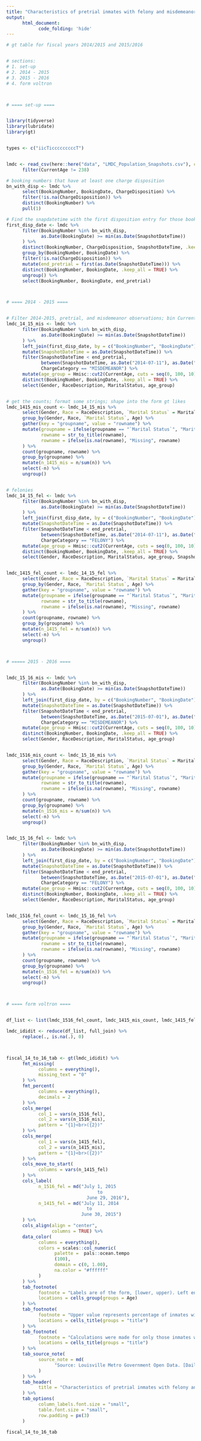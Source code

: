 ```yaml
---
title: "Characteristics of pretrial inmates with felony and misdemeanor charges for 2014/2015 and 2015/2016"
output:
      html_document:
            code_folding: 'hide'
---
```




```r

# gt table for fiscal years 2014/2015 and 2015/2016


# sections:
# 1. set-up
# 2. 2014 - 2015
# 3. 2015 - 2016
# 4. form voltron



# ==== set-up ====


library(tidyverse)
library(lubridate)
library(gt)


types <- c("iicTicccccccccT")


lmdc <- read_csv(here::here("data", "LMDC_Population_Snapshots.csv"), col_types = types) %>%
      filter(CurrentAge != 238)

# booking numbers that have at least one charge disposition
bn_with_disp <- lmdc %>% 
      select(BookingNumber, BookingDate, ChargeDisposition) %>%
      filter(!is.na(ChargeDisposition)) %>% 
      distinct(BookingNumber) %>%
      pull(1)

# Find the snapdatetime with the first disposition entry for those bookingnumbers with dispositions and have bookingdates after the startdate of the database
first_disp_date <- lmdc %>%
      filter(BookingNumber %in% bn_with_disp,
             as.Date(BookingDate) >= min(as.Date(SnapshotDateTime))
      ) %>%
      distinct(BookingNumber, ChargeDisposition, SnapshotDateTime, .keep_all = TRUE) %>% 
      group_by(BookingNumber, BookingDate) %>%
      filter(!is.na(ChargeDisposition)) %>% 
      mutate(end_pretrial = first(as.Date(SnapshotDateTime))) %>% 
      distinct(BookingNumber, BookingDate, .keep_all = TRUE) %>%
      ungroup() %>% 
      select(BookingNumber, BookingDate, end_pretrial)



# ==== 2014 - 2015 ====


# Filter 2014-2015, pretrial, and misdemeanor observations; bin CurrentAge variable
lmdc_14_15_mis <- lmdc %>%
      filter(BookingNumber %in% bn_with_disp,
             as.Date(BookingDate) >= min(as.Date(SnapshotDateTime))
      ) %>%
      left_join(first_disp_date, by = c("BookingNumber", "BookingDate")) %>%
      mutate(SnapshotDateTime = as.Date(SnapshotDateTime)) %>% 
      filter(SnapshotDateTime < end_pretrial,
             between(SnapshotDateTime, as.Date("2014-07-11"), as.Date("2015-06-30")),
             ChargeCategory == "MISDEMEANOR") %>% 
      mutate(age_group = Hmisc::cut2(CurrentAge, cuts = seq(0, 100, 10))) %>% 
      distinct(BookingNumber, BookingDate, .keep_all = TRUE) %>%
      select(Gender, RaceDescription, MaritalStatus, age_group)


# get the counts; format some strings; shape into the form gt likes
lmdc_1415_mis_count <- lmdc_14_15_mis %>% 
      select(Gender, Race = RaceDescription, `Marital Status` = MaritalStatus, Age = age_group) %>% 
      group_by(Gender, Race, `Marital Status`, Age) %>% 
      gather(key = "groupname", value = "rowname") %>% 
      mutate(groupname = ifelse(groupname == "`Marital Status`", "Marital Status", groupname),
             rowname = str_to_title(rowname),
             rowname = ifelse(is.na(rowname), "Missing", rowname)
      ) %>% 
      count(groupname, rowname) %>% 
      group_by(groupname) %>% 
      mutate(n_1415_mis = n/sum(n)) %>% 
      select(-n) %>% 
      ungroup()


# felonies
lmdc_14_15_fel <- lmdc %>%
      filter(BookingNumber %in% bn_with_disp,
             as.Date(BookingDate) >= min(as.Date(SnapshotDateTime))
      ) %>%
      left_join(first_disp_date, by = c("BookingNumber", "BookingDate")) %>%
      mutate(SnapshotDateTime = as.Date(SnapshotDateTime)) %>% 
      filter(SnapshotDateTime < end_pretrial,
             between(SnapshotDateTime, as.Date("2014-07-11"), as.Date("2015-06-30")),
             ChargeCategory == "FELONY") %>% 
      mutate(age_group = Hmisc::cut2(CurrentAge, cuts = seq(0, 100, 10))) %>% 
      distinct(BookingNumber, BookingDate, .keep_all = TRUE) %>%
      select(Gender, RaceDescription, MaritalStatus, age_group, SnapshotDateTime)


lmdc_1415_fel_count <- lmdc_14_15_fel %>% 
      select(Gender, Race = RaceDescription, `Marital Status` = MaritalStatus, Age = age_group) %>% 
      group_by(Gender, Race, `Marital Status`, Age) %>% 
      gather(key = "groupname", value = "rowname") %>% 
      mutate(groupname = ifelse(groupname == "`Marital Status`", "Marital Status", groupname),
             rowname = str_to_title(rowname),
             rowname = ifelse(is.na(rowname), "Missing", rowname)
      ) %>% 
      count(groupname, rowname) %>% 
      group_by(groupname) %>% 
      mutate(n_1415_fel = n/sum(n)) %>% 
      select(-n) %>% 
      ungroup()



# ===== 2015 - 2016 ====


lmdc_15_16_mis <- lmdc %>%
      filter(BookingNumber %in% bn_with_disp,
             as.Date(BookingDate) >= min(as.Date(SnapshotDateTime))
      ) %>%
      left_join(first_disp_date, by = c("BookingNumber", "BookingDate")) %>%
      mutate(SnapshotDateTime = as.Date(SnapshotDateTime)) %>% 
      filter(SnapshotDateTime < end_pretrial,
             between(SnapshotDateTime, as.Date("2015-07-01"), as.Date("2016-06-29")),
             ChargeCategory == "MISDEMEANOR") %>% 
      mutate(age_group = Hmisc::cut2(CurrentAge, cuts = seq(0, 100, 10))) %>% 
      distinct(BookingNumber, BookingDate, .keep_all = TRUE) %>%
      select(Gender, RaceDescription, MaritalStatus, age_group)


lmdc_1516_mis_count <- lmdc_15_16_mis %>% 
      select(Gender, Race = RaceDescription, `Marital Status` = MaritalStatus, Age = age_group) %>% 
      group_by(Gender, Race, `Marital Status`, Age) %>% 
      gather(key = "groupname", value = "rowname") %>% 
      mutate(groupname = ifelse(groupname == "`Marital Status`", "Marital Status", groupname),
             rowname = str_to_title(rowname),
             rowname = ifelse(is.na(rowname), "Missing", rowname)
      ) %>% 
      count(groupname, rowname) %>% 
      group_by(groupname) %>% 
      mutate(n_1516_mis = n/sum(n)) %>% 
      select(-n) %>% 
      ungroup()


lmdc_15_16_fel <- lmdc %>%
      filter(BookingNumber %in% bn_with_disp,
             as.Date(BookingDate) >= min(as.Date(SnapshotDateTime))
      ) %>%
      left_join(first_disp_date, by = c("BookingNumber", "BookingDate")) %>%
      mutate(SnapshotDateTime = as.Date(SnapshotDateTime)) %>% 
      filter(SnapshotDateTime < end_pretrial,
             between(SnapshotDateTime, as.Date("2015-07-01"), as.Date("2016-06-29")),
             ChargeCategory == "FELONY") %>% 
      mutate(age_group = Hmisc::cut2(CurrentAge, cuts = seq(0, 100, 10))) %>% 
      distinct(BookingNumber, BookingDate, .keep_all = TRUE) %>%
      select(Gender, RaceDescription, MaritalStatus, age_group)


lmdc_1516_fel_count <- lmdc_15_16_fel %>% 
      select(Gender, Race = RaceDescription, `Marital Status` = MaritalStatus, Age = age_group) %>% 
      group_by(Gender, Race, `Marital Status`, Age) %>% 
      gather(key = "groupname", value = "rowname") %>% 
      mutate(groupname = ifelse(groupname == "`Marital Status`", "Marital Status", groupname),
             rowname = str_to_title(rowname),
             rowname = ifelse(is.na(rowname), "Missing", rowname)
      ) %>% 
      count(groupname, rowname) %>% 
      group_by(groupname) %>% 
      mutate(n_1516_fel = n/sum(n)) %>% 
      select(-n) %>% 
      ungroup()



# ==== form voltron ====


df_list <- list(lmdc_1516_fel_count, lmdc_1415_mis_count, lmdc_1415_fel_count, lmdc_1516_mis_count)

lmdc_ididit <- reduce(df_list, full_join) %>%
      replace(., is.na(.), 0)



fiscal_14_to_16_tab <- gt(lmdc_ididit) %>% 
      fmt_missing(
            columns = everything(),
            missing_text = "0"
      ) %>%
      fmt_percent(
            columns = everything(),
            decimals = 2
      ) %>% 
      cols_merge(
            col_1 = vars(n_1516_fel),
            col_2 = vars(n_1516_mis),
            pattern = "{1}<br>({2})"
      ) %>% 
      cols_merge(
            col_1 = vars(n_1415_fel),
            col_2 = vars(n_1415_mis),
            pattern = "{1}<br>({2})"
      ) %>%
      cols_move_to_start(
            columns = vars(n_1415_fel)
      ) %>% 
      cols_label(
            n_1516_fel = md("July 1, 2015     
                                  to    
                              June 29, 2016"),
            n_1415_fel = md("July 11, 2014    
                              to    
                            June 30, 2015")
      ) %>% 
      cols_align(align = "center",
                 columns = TRUE) %>% 
      data_color(
            columns = everything(),
            colors = scales::col_numeric(
                  palette =  pals::ocean.tempo
                  (100),
                  domain = c(0, 1.00),
                  na.color = "#ffffff"   
            )
      ) %>%
      tab_footnote(
            footnote = "Labels are of the form, [lower, upper). Left endpoints are inclusive while right endpoints are not, except for the last interval, [lower,upper]",
            locations = cells_group(groups = Age)
      ) %>%
      tab_footnote(
            footnote = "Upper value represents percentage of inmates with felonies while the bottom parenthesized value for misdemeanors",
            locations = cells_title(groups = "title")
      ) %>% 
      tab_footnote(
            footnote = "Calculations were made for only those inmates with booking dates at or after the start date of the database, July 11, 2014.",
            locations = cells_title(groups = "title")
      ) %>% 
      tab_source_note(
            source_note = md(
                  "Source: Louisville Metro Government Open Data. [Daily LMDC Population Snapshots.](https://data.louisvilleky.gov/dataset/daily-lmdc-population-snapshots). 2019"
            )
      ) %>% 
      tab_header(
            title = "Characteristics of pretrial inmates with felony and misdemeanor charges"
      ) %>% 
      tab_options(
            column_labels.font.size = "small",
            table.font.size = "small",
            row.padding = px(3)
      )

fiscal_14_to_16_tab

```
